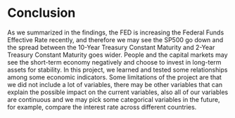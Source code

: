 # Conclusion
As we summarized in the findings, the FED is increasing the Federal Funds Effective Rate recently, and therefore we may see the SP500 go down and the spread between the 10-Year Treasury Constant Maturity and 2-Year Treasury Constant Maturity goes wider. People and the capital markets may see the short-term economy negatively and choose to invest in long-term assets for stability. In this project, we learned and tested some relationships among some economic indicators. Some limitations of the project are that we did not include a lot of variables, there may be other variables that can explain the possible impact on the current variables, also all of our variables are continuous and we may pick some categorical variables in the future, for example, compare the interest rate across different countries.  
